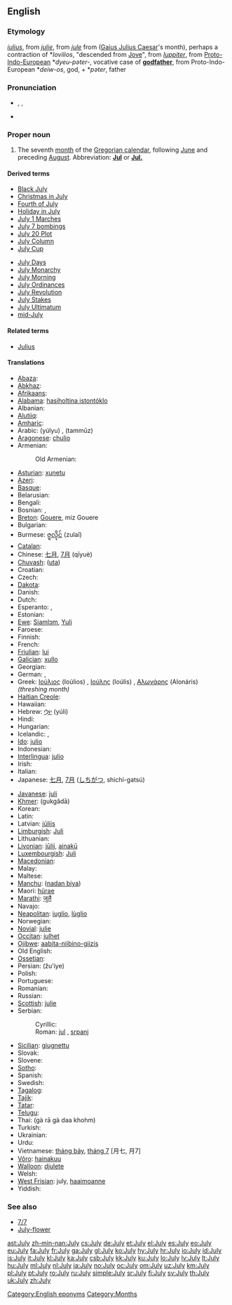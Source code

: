 {{also|july}}
==English==

===Etymology===
{{etyl|enm}} ''[[iulius]]'', from {{etyl|xno}} ''[[julie]]'', from {{etyl|fro}} ''[[jule]]'' from {{etyl|la}} {{term|iulius|iūlius|lang=la}} ([[Gaius Julius Caesar]]'s month), perhaps a contraction of *''Iovilios'', "descended from [[Jove]]", from {{etyl|la}} ''[[Iuppiter]]'', from [[Proto-Indo-European]] *''dyeu-pəter-'', vocative case of '''[[godfather]]''', from Proto-Indo-European *''deiw-os'', god, + *''pəter'', father

===Pronunciation===
* {{enPR|jo͝o-līʹ}}, {{IPA|/dʒʊˈlaɪ/}}, {{SAMPA|/dZU"laI/}}
* {{audio|en-us-July.ogg|Audio (US)}}
*: {{rhymes|aɪ}}

===Proper noun===
{{en-proper noun|''plural:'' '''[[Julys]]'''}}

# The seventh [[month]] of the [[Gregorian calendar]], following [[June]] and preceding [[August]]. Abbreviation: '''[[Jul]]''' or '''[[Jul.]]'''

====Derived terms====
{{top2}}
* [[Black July]]
* [[Christmas in July]]
* [[Fourth of July]]
* [[Holiday in July]]
* [[w:July 1 marches|July 1 Marches]]
* [[w:July 7 bombings|July 7 bombings]]
* [[July 20 Plot]]
* [[w:July Column|July Column]]
* [[July Cup]]
{{mid2}}
* [[July Days]]
* [[July Monarchy]]
* [[July Morning]]
* [[July Ordinances]]
* [[July Revolution]]
* [[July Stakes]]
* [[July Ultimatum]]
* [[mid-July]]
{{bottom}}

====Related terms====
* [[Julius]]

====Translations====
{{trans-top|seventh month of the Gregorian calendar}}
* [[Abaza]]: {{tø|abq|пхынчыльа}}
* [[Abkhaz]]: {{Cyrl|[[ҧхынгәы]]}} {{IPAchar|(ṗĥəngwə)}}
* [[Afrikaans]]: {{t+|af|Julie|xs=Afrikaans}}
* [[Alabama]]: [[hasiholtina istontóklo]]
* Albanian: {{t|sq|korrik|xs=Albanian}}
* [[Alutiiq]]: {{tø|ems|Amartut Iraluat}}
* [[Amharic]]: {{t|am|ጁላይ|tr=julay|sc=Ethi|xs=Amharic}}
* Arabic: {{Arab|[[يوليو|يُولْيُو]]}} (yúlyu) {{m}}, {{Arab|[[تموز|تَمّوزٌ]]}} (tammūz) {{m}}
* [[Aragonese]]: [[chulio]] {{m}}
* Armenian: {{t+|hy|հուլիս|tr=hulis}}
*: Old Armenian: {{tø|xcl|յուլիս|tr=yulis|sc=Armn|xs=Old Armenian}}
* [[Asturian]]: [[xunetu]] {{m}}
* [[Azeri]]: {{t+|az|iyul|xs=Azeri}}
* [[Basque]]: {{t+|eu|uztail|xs=Basque}}
* Belarusian: {{t-|be|ліпень|tr=lípen’|xs=Belarusian}}
* Bengali: {{t+|bn|জুলাই|sc=Beng|xs=Bengali}}
* Bosnian: {{t-|bs|juli|m}}, {{t-|bs|jul|m}}
* [[Breton]]: [[Gouere]], miz Gouere
* Bulgarian: {{t|bg|юли|m|tr=júli}}
* Burmese: [[ဇူလိုင်]] (zulaĩ)
* [[Catalan]]: {{t+|ca|juliol|m}}
* Chinese: [[七月]], [[7月]] (qīyuè)
* [[Chuvash]]: {{tø|cv|утă|sc=Cyrl|xs=Chuvash}} ([[uta]])
* Croatian: {{t+|hr|srpanj|m}}
* Czech: {{t+|cs|červenec|m}}
* [[Dakota]]: {{tø|dak|Mdokecokawi}}
* Danish: {{t+|da|juli}}
* Dutch: {{t+|nl|juli}}
* Esperanto: {{t+|eo|julio|xs=Esperanto}},  {{t-|eo|Julio|xs=Esperanto}}
* Estonian: {{t+|et|juuli}}
* [[Ewe]]: [[Siamlɔm]], [[Yuli]]
* Faroese: {{t-|fo|juli|xs=Faroese}}
* Finnish: {{t+|fi|heinäkuu}}
* French: {{t+|fr|juillet|m}}
* [[Friulian]]: [[lui#Fruilian|lui]]
* [[Galician]]: [[xullo]] {{m}}
* Georgian: {{t-|ka|ივლისი|tr=ivlisi|sc=Geor|xs=Georgian}}
* German: {{t+|de|Juli|m}}, {{t+|de|Heuert|m}}
* Greek: [[Ιούλιος]] (Ioúlios) {{m}}, [[Ιούλης]] (Ioúlis) {{m}}, [[Αλωνάρης]] (Alonáris) ''(threshing month)'' {{m}}
* [[Haitian Creole]]: {{tø|ht|jiyè}}
* Hawaiian: {{tø|haw|Iulai}}
* Hebrew: [[יולי|יוּלִי]] (yúli)
* Hindi: {{t-|hi|जूलाई|tr=jūlāī|xs=Hindi}}
* Hungarian: {{t+|hu|július}}
* Icelandic: {{t+|is|júlí|m}}, {{t-|is|júlímánuður|m}}
* [[Ido]]: [[julio]]
* Indonesian: {{t-|id|juli|xs=Indonesian}}
* [[Interlingua]]: [[julio]]
* Irish: {{t+|ga|Iúil|xs=Irish}}
* Italian: {{t+|it|luglio|m}}
* Japanese: [[七月]], [[7月]] ([[しちがつ]], shichí-gatsú)
{{trans-mid}}
* [[Javanese]]: [[juli#Javanese|juli]]
* [[Khmer]]: {{Khmr|[[កក្កដា]]}} (gukgădā)
* Korean: {{t+|ko|칠월|tr=hilweol|sc=KOchar}}
* Latin: {{t+|la|iulius|alt=iūlius}}
* Latvian: [[jūlijs]] {{m}}
* [[Limburgish]]: [[Juli]]
* Lithuanian: {{t+|lt|liepa|f|xs=Lithuanian}}
* [[Livonian]]: [[jūlij]], [[ainakū]]
* [[Luxembourgish]]: [[Juli]]
* [[Macedonian]]: {{t+|mk|јули|m|tr=júli}}
* Malay: {{t|ms|julai|xs=Malay}}
* Maltese: {{t-|mt|Lulju|xs=Maltese}}
* [[Manchu]]: ([[nadan biya]])
* Maori: [[hürae]]
* [[Marathi]]: [[जुलै]]
* Navajo: {{tø|nv|Yaʼiishjáástsoh}}
* [[Neapolitan]]: [[iuglio]], [[lùglio]]
* Norwegian: {{t+|no|juli}}
* [[Novial]]: [[julie]]
* [[Occitan]]: [[julhet]] {{m}}
* [[Ojibwe]]: [[aabita-niibino-giizis]]
* Old English: {{t-|ang|se æfterra liþa|m|alt=se æfterra līþa|xs=Old English}}
* [[Ossetian]]: {{tø|os|июль|tr=ijul'|sc=Cyrl|xs=Ossetian}}
* Persian: {{fa-Arab|[[ژوئیه]]}} (žu’iye)
* Polish: {{t+|pl|lipiec|m}}
* Portuguese: {{t+|pt|julho|m}}
* Romanian: {{t+|ro|iulie}}
* Russian: {{t+|ru|июль|m|tr=ijúl’}}
* [[Scottish]]: [[julie]]
* Serbian:
*: Cyrillic: {{t-|sr|јул|m|sc=Cyrl}}
*: Roman:  [[jul#Serbian|jul]] {{m}}, [[srpanj]]
* [[Sicilian]]: [[giugnettu]]
* Slovak: {{t+|sk|júl}}
* Slovene: {{t|sl|júlij|m}}
* [[Sotho]]: {{t|st|Phupu|xs=Sotho}}
* Spanish: {{t+|es|julio|m}}
* Swedish: {{t+|sv|juli}}
* [[Tagalog]]: {{t+|tl|Hulyo|xs=Tagalog}}
* [[Tajik]]: {{t|tg|июл|tr=ijul|sc=Cyrl}}
* [[Tatar]]: {{t-|tt|yül|xs=Tatar}}
* [[Telugu]]: {{t|te|జూలై|tr=july}}
* Thai: {{Thai|[[กรกฎาคม]]}} (gà rā gà daa khohm)
* Turkish: {{t+|tr|temmuz}}
* Ukrainian: {{t+|uk|липень|m|tr=lýpen’|xs=Ukrainian}}
* Urdu: {{ur-Arab|[[جولائ]]}}
* Vietnamese: [[tháng bảy]], [[tháng 7]] [月七, 月7]
* [[Võro]]: [[hainakuu]]
* [[Walloon]]: [[djulete]]
* Welsh: {{t-|cy|Gorffennaf|m|xs=Welsh}}
* [[West Frisian]]: july, [[haaimoanne]]
* Yiddish: {{t+|yi|יולי|m|tr=yuli|sc=yi-Hebr|xs=Yiddish}}
{{trans-bottom}}

===See also===
* [[7/7]]
* [[July-flower]]

[[Category:English eponyms]]
[[Category:Months]]

[[ast:July]]
[[zh-min-nan:July]]
[[cs:July]]
[[de:July]]
[[et:July]]
[[el:July]]
[[es:July]]
[[eo:July]]
[[eu:July]]
[[fa:July]]
[[fr:July]]
[[ga:July]]
[[gl:July]]
[[ko:July]]
[[hy:July]]
[[hr:July]]
[[io:July]]
[[id:July]]
[[is:July]]
[[it:July]]
[[kl:July]]
[[ka:July]]
[[csb:July]]
[[kk:July]]
[[ku:July]]
[[lo:July]]
[[lv:July]]
[[lt:July]]
[[hu:July]]
[[ml:July]]
[[nl:July]]
[[ja:July]]
[[no:July]]
[[oc:July]]
[[om:July]]
[[uz:July]]
[[km:July]]
[[pl:July]]
[[pt:July]]
[[ro:July]]
[[ru:July]]
[[simple:July]]
[[sr:July]]
[[fi:July]]
[[sv:July]]
[[th:July]]
[[uk:July]]
[[zh:July]]